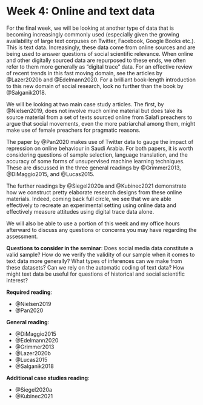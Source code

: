 
# Week 4: Online and text data {.unnumbered}

For the final week, we will be looking at another type of data that is becoming increasingly commonly used (especially given the growing availability of large text corpuses on Twitter, Facebook, Google Books etc.). This is text data. Increasingly, these data come from online sources and are being used to answer questions of social scientific relevance. When online and other digitally sourced data are repurposed to these ends, we often refer to them more generally as "digital trace" data. For an effective review of recent trends in this fast moving domain, see the articles by @Lazer2020b and @Edelmann2020. For a brilliant book-length introduction to this new domain of social research, look no further than the book by @Salganik2018.

We will be looking at two main case study articles. The first, by @Nielsen2019, does not involve much online material but does take its source material from a set of texts sourced online from Salafi preachers to argue that social movements, even the more patriarchal among them, might make use of female preachers for pragmatic reasons. 

The paper by @Pan2020 makes use of Twitter data to gauge the impact of repression on online behaviour in Saudi Arabia. For both papers, it is worth considering questions of sample selection, language translation, and the accuracy of some forms of unsupervised machine learning techniques. These are discussed in the three general readings by @Grimmer2013, @DiMaggio2015, and @Lucas2015.

The further readings by @Siegel2020a and @Kubinec2021 demonstrate how we construct pretty elaborate research designs from these online materials. Indeed, coming back full circle, we see that we are able effectively to recreate an experimental setting using online data and effectively measure attitudes using digital trace data alone. 

We will also be able to use a portion of this week and my office hours afterward to discuss any questions or concerns you may have regarding the assessment.

**Questions to consider in the seminar**: Does social media data constitute a valid sample? How do we verify the validity of our sample when it comes to text data more generally? What types of inferences can we make from these datasets? Can we rely on the automatic coding of text data? How might text data be useful for questions of historical and social scientific interest?


**Required reading**:

- @Nielsen2019
- @Pan2020

**General reading**:

- @DiMaggio2015
- @Edelmann2020
- @Grimmer2013
- @Lazer2020b
- @Lucas2015
- @Salganik2018

**Additional case studies reading**:

- @Siegel2020a
- @Kubinec2021
